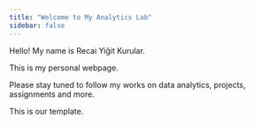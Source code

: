 ```yaml
---
title: "Welcome to My Analytics Lab"
sidebar: false 
---
```


Hello! My name is Recai Yiğit Kurular.

This is my personal webpage.

Please stay tuned to follow my works on data analytics, projects, assignments and more.

This is our template.
